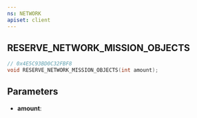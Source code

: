 ```yaml
---
ns: NETWORK
apiset: client
---
```

## RESERVE_NETWORK_MISSION_OBJECTS

```c
// 0x4E5C93BD0C32FBF8
void RESERVE_NETWORK_MISSION_OBJECTS(int amount);
```


## Parameters
* **amount**: